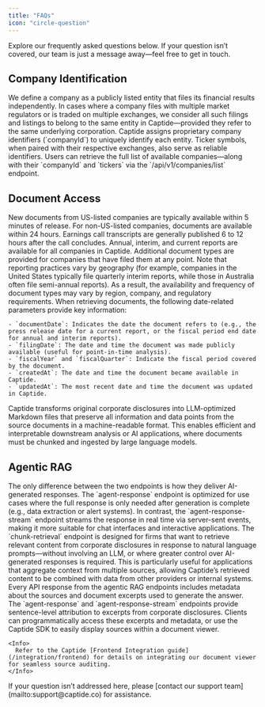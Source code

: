 ```yaml
---
title: "FAQs"
icon: "circle-question"
---
```


Explore our frequently asked questions below. If your question isn’t covered, our team is just a message away—feel free to get in touch.

## Company Identification

<AccordionGroup>
  <Accordion title="What defines a company in Captide?">
    We define a company as a publicly listed entity that files its financial results independently. In cases where a company files with multiple market regulators or is traded on multiple exchanges, we consider all such filings and listings to belong to the same entity in Captide—provided they refer to the same underlying corporation.
  </Accordion>
  <Accordion title="Which company identifiers does Captide use?">
    Captide assigns proprietary company identifiers (`companyId`) to uniquely identify each entity. Ticker symbols, when paired with their respective exchanges, also serve as reliable identifiers. Users can retrieve the full list of available companies—along with their `companyId` and `tickers` via the `/api/v1/companies/list` endpoint.
  </Accordion>
</AccordionGroup>

## Document Access

<AccordionGroup>
  <Accordion title="When are new documents available?">
    New documents from US-listed companies are typically available within 5 minutes of release. For non-US-listed companies, documents are available within 24 hours. Earnings call transcripts are generally published 6 to 12 hours after the call concludes.
  </Accordion>
  <Accordion title="Are all document types available for every company?">
    Annual, interim, and current reports are available for all companies in Captide. Additional document types are provided for companies that have filed them at any point. Note that reporting practices vary by geography (for example, companies in the United States typically file quarterly interim reports, while those in Australia often file semi-annual reports). As a result, the availability and frequency of document types may vary by region, company, and regulatory requirements.
  </Accordion>
  <Accordion title="How do available document dates differ? Is point-in-time data available?">
    When retrieving documents, the following date-related parameters provide key information:

    - `documentDate`: Indicates the date the document refers to (e.g., the press release date for a current report, or the fiscal period end date for annual and interim reports).
    - `filingDate`: The date and time the document was made publicly available (useful for point-in-time analysis).
    - `fiscalYear` and `fiscalQuarter`: Indicate the fiscal period covered by the document.
    - `createdAt`: The date and time the document became available in Captide.
    - `updatedAt`: The most recent date and time the document was updated in Captide.
  </Accordion>
  <Accordion title="What is the use case of Markdown versions of documents?">
    Captide transforms original corporate disclosures into LLM-optimized Markdown files that preserve all information and data points from the source documents in a machine-readable format. This enables efficient and interpretable downstream analysis or AI applications, where documents must be chunked and ingested by large language models.
  </Accordion>
</AccordionGroup>

## Agentic RAG

<AccordionGroup>
  <Accordion title="What is different between the agent-response and agent-response-stream endpoints?">
    The only difference between the two endpoints is how they deliver AI-generated responses. The `agent-response` endpoint is optimized for use cases where the full response is only needed after generation is complete (e.g., data extraction or alert systems). In contrast, the `agent-response-stream` endpoint streams the response in real time via server-sent events, making it more suitable for chat interfaces and interactive applications.
  </Accordion>
  <Accordion title="What is the use case of the chunk-retrieval endpoint?">
    The `chunk-retrieval` endpoint is designed for firms that want to retrieve relevant content from corporate disclosures in response to natural language prompts—without involving an LLM, or where greater control over AI-generated responses is required. This is particularly useful for applications that aggregate context from multiple sources, allowing Captide’s retrieved content to be combined with data from other providers or internal systems.
  </Accordion>
  <Accordion title="How can I verify the source of AI generated answers?">
    Every API response from the agentic RAG endpoints includes metadata about the sources and document excerpts used to generate the answer. The `agent-response` and `agent-response-stream` endpoints provide sentence-level attribution to excerpts from corporate disclosures. Clients can programmatically access these excerpts and metadata, or use the Captide SDK to easily display sources within a document viewer.

    <Info>
      Refer to the Captide [Frontend Integration guide](/integration/frontend) for details on integrating our document viewer for seamless source auditing.
    </Info>
  </Accordion>
</AccordionGroup>

<Info>
  If your question isn’t addressed here, please [contact our support team](mailto:support@captide.co) for assistance.
</Info>